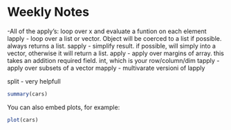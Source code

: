 Weekly Notes
========================================================

-All of the apply's: loop over x and evaluate a funtion on each element
lapply  - loop over a list or vector.  Object will be coerced to a list if possible.  always returns a list.
sapply  - simplify result.  if possible, will simply into a vector, otherwise it will return a list.
apply   - apply over margins of array.  this takes an addition required field.  int, which is your row/column/dim
tapply  - apply over subsets of a vector
mapply  - multivarate versioni of lapply

split   - very helpfull

```r
summary(cars)
```

You can also embed plots, for example:

```r
plot(cars)
```

